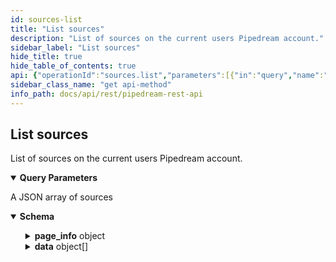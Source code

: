 ```yaml
---
id: sources-list
title: "List sources"
description: "List of sources on the current users Pipedream account."
sidebar_label: "List sources"
hide_title: true
hide_table_of_contents: true
api: {"operationId":"sources.list","parameters":[{"in":"query","name":"limit","schema":{"type":"integer","minimum":1,"maximum":100,"default":10},"required":false,"description":"The number of items to return in the requested page of results."},{"in":"query","name":"after","schema":{"type":"string","example":"ZGNfSzB1QWVl"},"required":false,"description":"A cursor, specifying you'd like to retrieve items after this cursor.\n\nCursor strings are returned with all paginated responses, within `page_info.start_cursor` or `page_info.end_cursor`.\n"},{"in":"query","name":"before","schema":{"type":"string","example":"ZGNfSzB1QWVl"},"required":false,"description":"A cursor, specifying you'd like to retrieve items before this cursor.\n\nCursor strings are returned with all paginated responses, within `page_info.start_cursor` or `page_info.end_cursor`.\n"},{"in":"query","name":"include","schema":{"type":"string","example":"comma,separated,fields,to,include"},"description":"The fields in the API response you'd like to include (defaults to all fields). Pass as a string of comma-separated values.\n"},{"in":"query","name":"exclude","schema":{"type":"string","example":"comma,separated,fields,to,exclude"},"description":"The fields in the API response you'd like to exclude (defaults to none, excluding no fields). Pass as a string of comma-separated values.\n"}],"security":[{"BearerAuth":[]}],"tags":["Sources"],"description":"List of sources on the current users Pipedream account.","responses":{"200":{"description":"A JSON array of sources","content":{"application/json":{"schema":{"type":"object","properties":{"page_info":{"type":"object","properties":{"total_count":{"type":"integer","description":"Total number of records","example":19},"count":{"type":"integer","description":"Number of records available in the current page","example":10},"start_cursor":{"type":"string","description":"The corresponding cursor for the first record in the page","example":"ZGNfSzB1QWVl"},"end_cursor":{"type":"string","description":"The corresponding cursor for the last record in the page","example":"ZGNfSzB1QWVl"}}},"data":{"type":"array","items":{"type":"object","properties":{"id":{"type":"string","example":"dc_abc123","description":"The ID of the deployed component (source), formatted `dc_******`."},"component_id":{"type":"string","example":"sc_def456","description":"The ID of the saved component the source was created from, formated `sc_******`"},"configured_props":{"description":"The props this deployed source is configured with","type":"object","properties":{"http":{"type":"object","properties":{"endpoint_url":{"type":"string","example":"https://myendpoint.m.pipedream.net","description":"The HTTP endpoint that triggers this source"}}}}},"active":{"description":"If the source is active or disabled.","type":"boolean","example":true},"created_at":{"description":"The timestamp of when the source was deployed.","type":"integer","example":1587764467},"updated_at":{"description":"The timestamp of when the source was last updated.","type":"integer","example":1587679599},"name":{"description":"The name of the deployed source.","type":"string","example":"test"},"name_slug":{"description":"The name of the deployed source in machine format.","type":"string","example":"test-source"}}}}}}}}}},"method":"get","path":"/users/me/sources","servers":[{"url":"http://api.pipedream.com/v1"}],"securitySchemes":{"BearerAuth":{"type":"http","scheme":"bearer","bearerFormat":"JWT"}},"info":{"title":"Pipedream REST API","description":"The official Pipedream REST API for interacting with your sources, workflows, and more.","version":"1.0.0"},"postman":{"name":"List sources","description":{"content":"List of sources on the current users Pipedream account.","type":"text/plain"},"url":{"path":["users","me","sources"],"host":["{{baseUrl}}"],"query":[{"disabled":false,"description":{"content":"The number of items to return in the requested page of results.","type":"text/plain"},"key":"limit","value":""},{"disabled":false,"description":{"content":"A cursor, specifying you'd like to retrieve items after this cursor.\n\nCursor strings are returned with all paginated responses, within `page_info.start_cursor` or `page_info.end_cursor`.\n","type":"text/plain"},"key":"after","value":""},{"disabled":false,"description":{"content":"A cursor, specifying you'd like to retrieve items before this cursor.\n\nCursor strings are returned with all paginated responses, within `page_info.start_cursor` or `page_info.end_cursor`.\n","type":"text/plain"},"key":"before","value":""},{"disabled":false,"description":{"content":"The fields in the API response you'd like to include (defaults to all fields). Pass as a string of comma-separated values.\n","type":"text/plain"},"key":"include","value":""},{"disabled":false,"description":{"content":"The fields in the API response you'd like to exclude (defaults to none, excluding no fields). Pass as a string of comma-separated values.\n","type":"text/plain"},"key":"exclude","value":""}],"variable":[]},"header":[{"key":"Accept","value":"application/json"}],"method":"GET","auth":{"type":"bearer","bearer":[{"type":"any","value":"<Bearer Token>","key":"token"}]}}}
sidebar_class_name: "get api-method"
info_path: docs/api/rest/pipedream-rest-api
---
```



## List sources



List of sources on the current users Pipedream account.

<details style={{"marginBottom":"1rem"}} data-collapsed={false} open={true}><summary style={{}}><strong>Query Parameters</strong></summary><div><ul><ParamsItem className={"paramsItem"} param={{"in":"query","name":"limit","schema":{"type":"integer","minimum":1,"maximum":100,"default":10},"required":false,"description":"The number of items to return in the requested page of results."}}></ParamsItem><ParamsItem className={"paramsItem"} param={{"in":"query","name":"after","schema":{"type":"string","example":"ZGNfSzB1QWVl"},"required":false,"description":"A cursor, specifying you'd like to retrieve items after this cursor.\n\nCursor strings are returned with all paginated responses, within `page_info.start_cursor` or `page_info.end_cursor`.\n"}}></ParamsItem><ParamsItem className={"paramsItem"} param={{"in":"query","name":"before","schema":{"type":"string","example":"ZGNfSzB1QWVl"},"required":false,"description":"A cursor, specifying you'd like to retrieve items before this cursor.\n\nCursor strings are returned with all paginated responses, within `page_info.start_cursor` or `page_info.end_cursor`.\n"}}></ParamsItem><ParamsItem className={"paramsItem"} param={{"in":"query","name":"include","schema":{"type":"string","example":"comma,separated,fields,to,include"},"description":"The fields in the API response you'd like to include (defaults to all fields). Pass as a string of comma-separated values.\n"}}></ParamsItem><ParamsItem className={"paramsItem"} param={{"in":"query","name":"exclude","schema":{"type":"string","example":"comma,separated,fields,to,exclude"},"description":"The fields in the API response you'd like to exclude (defaults to none, excluding no fields). Pass as a string of comma-separated values.\n"}}></ParamsItem></ul></div></details><div><ApiTabs><TabItem label={"200"} value={"200"}><div>

A JSON array of sources

</div><div><MimeTabs schemaType={"response"}><TabItem label={"application/json"} value={"application/json"}><SchemaTabs><TabItem label={"Schema"} value={"Schema"}><details style={{}} data-collapsed={false} open={true}><summary style={{"textAlign":"left"}}><strong>Schema</strong></summary><div style={{"textAlign":"left","marginLeft":"1rem"}}></div><ul style={{"marginLeft":"1rem"}}><SchemaItem collapsible={true} className={"schemaItem"}><details style={{}}><summary style={{}}><strong>page_info</strong><span style={{"opacity":"0.6"}}> object</span></summary><div style={{"marginLeft":"1rem"}}><SchemaItem collapsible={false} name={"total_count"} required={false} schemaDescription={"Total number of records"} schemaName={"integer"} qualifierMessage={undefined} defaultValue={undefined}></SchemaItem><SchemaItem collapsible={false} name={"count"} required={false} schemaDescription={"Number of records available in the current page"} schemaName={"integer"} qualifierMessage={undefined} defaultValue={undefined}></SchemaItem><SchemaItem collapsible={false} name={"start_cursor"} required={false} schemaDescription={"The corresponding cursor for the first record in the page"} schemaName={"string"} qualifierMessage={undefined} defaultValue={undefined}></SchemaItem><SchemaItem collapsible={false} name={"end_cursor"} required={false} schemaDescription={"The corresponding cursor for the last record in the page"} schemaName={"string"} qualifierMessage={undefined} defaultValue={undefined}></SchemaItem></div></details></SchemaItem><SchemaItem collapsible={true} className={"schemaItem"}><details style={{}}><summary style={{}}><strong>data</strong><span style={{"opacity":"0.6"}}> object[]</span></summary><div style={{"marginLeft":"1rem"}}><SchemaItem collapsible={false} name={"id"} required={false} schemaDescription={"The ID of the deployed component (source), formatted `dc_******`."} schemaName={"string"} qualifierMessage={undefined} defaultValue={undefined}></SchemaItem><SchemaItem collapsible={false} name={"component_id"} required={false} schemaDescription={"The ID of the saved component the source was created from, formated `sc_******`"} schemaName={"string"} qualifierMessage={undefined} defaultValue={undefined}></SchemaItem><SchemaItem collapsible={true} className={"schemaItem"}><details style={{}}><summary style={{}}><strong>configured_props</strong><span style={{"opacity":"0.6"}}> object</span></summary><div style={{"marginLeft":"1rem"}}><div style={{"marginTop":".5rem","marginBottom":".5rem"}}>

The props this deployed source is configured with

</div><SchemaItem collapsible={true} className={"schemaItem"}><details style={{}}><summary style={{}}><strong>http</strong><span style={{"opacity":"0.6"}}> object</span></summary><div style={{"marginLeft":"1rem"}}><SchemaItem collapsible={false} name={"endpoint_url"} required={false} schemaDescription={"The HTTP endpoint that triggers this source"} schemaName={"string"} qualifierMessage={undefined} defaultValue={undefined}></SchemaItem></div></details></SchemaItem></div></details></SchemaItem><SchemaItem collapsible={false} name={"active"} required={false} schemaDescription={"If the source is active or disabled."} schemaName={"boolean"} qualifierMessage={undefined} defaultValue={undefined}></SchemaItem><SchemaItem collapsible={false} name={"created_at"} required={false} schemaDescription={"The timestamp of when the source was deployed."} schemaName={"integer"} qualifierMessage={undefined} defaultValue={undefined}></SchemaItem><SchemaItem collapsible={false} name={"updated_at"} required={false} schemaDescription={"The timestamp of when the source was last updated."} schemaName={"integer"} qualifierMessage={undefined} defaultValue={undefined}></SchemaItem><SchemaItem collapsible={false} name={"name"} required={false} schemaDescription={"The name of the deployed source."} schemaName={"string"} qualifierMessage={undefined} defaultValue={undefined}></SchemaItem><SchemaItem collapsible={false} name={"name_slug"} required={false} schemaDescription={"The name of the deployed source in machine format."} schemaName={"string"} qualifierMessage={undefined} defaultValue={undefined}></SchemaItem></div></details></SchemaItem></ul></details></TabItem><TabItem label={"Example (from schema)"} value={"Example (from schema)"}><ResponseSamples responseExample={"{\n  \"page_info\": {\n    \"total_count\": 19,\n    \"count\": 10,\n    \"start_cursor\": \"ZGNfSzB1QWVl\",\n    \"end_cursor\": \"ZGNfSzB1QWVl\"\n  },\n  \"data\": [\n    {\n      \"id\": \"dc_abc123\",\n      \"component_id\": \"sc_def456\",\n      \"configured_props\": {\n        \"http\": {\n          \"endpoint_url\": \"https://myendpoint.m.pipedream.net\"\n        }\n      },\n      \"active\": true,\n      \"created_at\": 1587764467,\n      \"updated_at\": 1587679599,\n      \"name\": \"test\",\n      \"name_slug\": \"test-source\"\n    }\n  ]\n}"} language={"json"}></ResponseSamples></TabItem></SchemaTabs></TabItem></MimeTabs></div></TabItem></ApiTabs></div>
      